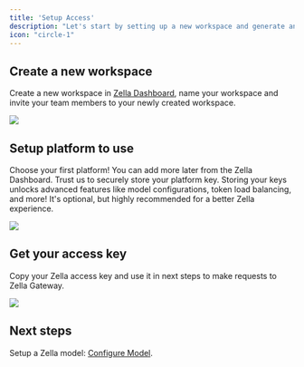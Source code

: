 ```yaml
---
title: 'Setup Access'
description: "Let's start by setting up a new workspace and generate an access token to integrate with Zella."
icon: "circle-1"
---
```


## Create a new workspace
Create a new workspace in [Zella Dashboard](https://zella.ai/dashboard), name your workspace and invite your team members to your newly created workspace.

<img
  src="/images/setup-workspace.png"
/>

## Setup platform to use
Choose your first platform! You can add more later from the Zella Dashboard. Trust us to securely store your platform key.
<Note>
  Storing your keys unlocks advanced features like model configurations, token load balancing, and more! It's optional, but highly recommended for a better Zella experience.
</Note>

<img
  src="/images/integrate-platforms.png"
/>

## Get your access key
Copy your Zella access key and use it in next steps to make requests to Zella Gateway.

<img
  src="/images/get-access-key.png"
/>



## Next steps

Setup a Zella model: [Configure Model](../zella-101/configure-model).